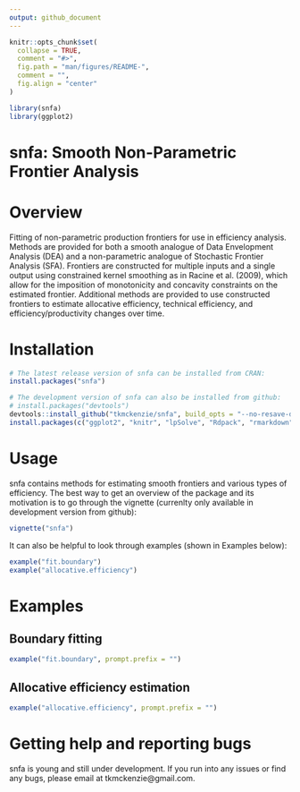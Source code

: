 ```yaml
---
output: github_document
---
```


<!-- README.md is generated from README.Rmd. Please edit that file -->

```r
knitr::opts_chunk$set(
  collapse = TRUE,
  comment = "#>",
  fig.path = "man/figures/README-",
  comment = "",
  fig.align = "center"
)

library(snfa)
library(ggplot2)
```

# snfa: Smooth Non-Parametric Frontier Analysis
<!-- [![Travis build status](https://travis-ci.org/tkmckenzie/snfa.svg?branch=master)](https://travis-ci.org/tkmckenzie/snfa)
[![CRAN_Status_Badge](https://www.r-pkg.org/badges/version/snfa)](https://cran.r-project.org/package=snfa) -->

# Overview
Fitting of non-parametric production frontiers for use in efficiency analysis. Methods are provided for both a smooth analogue of Data Envelopment Analysis (DEA) and a non-parametric analogue of Stochastic Frontier Analysis (SFA). Frontiers are constructed for multiple inputs and a single output using constrained kernel smoothing as in Racine et al. (2009), which allow for the imposition of monotonicity and concavity constraints on the estimated frontier. Additional methods are provided to use constructed frontiers to estimate allocative efficiency, technical efficiency, and efficiency/productivity changes over time.

# Installation
```r
# The latest release version of snfa can be installed from CRAN:
install.packages("snfa")

# The development version of snfa can also be installed from github:
# install.packages("devtools")
devtools::install_github("tkmckenzie/snfa", build_opts = "--no-resave-data")
install.packages(c("ggplot2", "knitr", "lpSolve", "Rdpack", "rmarkdown")) # Install suggested packages
```

# Usage
snfa contains methods for estimating smooth frontiers and various types of efficiency. The best way to get an overview of the package and its motivation is to go through the vignette (currenlty only available in development version from github):
```r
vignette("snfa")
```
It can also be helpful to look through examples (shown in Examples below):
```r
example("fit.boundary")
example("allocative.efficiency")
```

# Examples

## Boundary fitting

```r
example("fit.boundary", prompt.prefix = "")
```

## Allocative efficiency estimation
```r
example("allocative.efficiency", prompt.prefix = "")
```

# Getting help and reporting bugs
snfa is young and still under development. If you run into any issues or find any bugs, please email at tkmckenzie@gmail.com.

